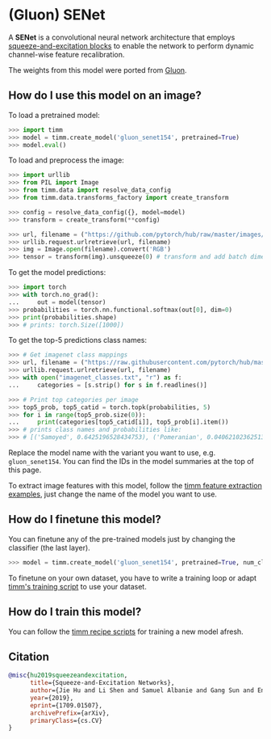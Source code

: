 # (Gluon) SENet

A **SENet** is a convolutional neural network architecture that employs [squeeze-and-excitation blocks](https://paperswithcode.com/method/squeeze-and-excitation-block) to enable the network to perform dynamic channel-wise feature recalibration.

The weights from this model were ported from [Gluon](https://cv.gluon.ai/model_zoo/classification.html).

## How do I use this model on an image?

To load a pretrained model:

```py
>>> import timm
>>> model = timm.create_model('gluon_senet154', pretrained=True)
>>> model.eval()
```

To load and preprocess the image:

```py 
>>> import urllib
>>> from PIL import Image
>>> from timm.data import resolve_data_config
>>> from timm.data.transforms_factory import create_transform

>>> config = resolve_data_config({}, model=model)
>>> transform = create_transform(**config)

>>> url, filename = ("https://github.com/pytorch/hub/raw/master/images/dog.jpg", "dog.jpg")
>>> urllib.request.urlretrieve(url, filename)
>>> img = Image.open(filename).convert('RGB')
>>> tensor = transform(img).unsqueeze(0) # transform and add batch dimension
```

To get the model predictions:

```py
>>> import torch
>>> with torch.no_grad():
...     out = model(tensor)
>>> probabilities = torch.nn.functional.softmax(out[0], dim=0)
>>> print(probabilities.shape)
>>> # prints: torch.Size([1000])
```

To get the top-5 predictions class names:

```py
>>> # Get imagenet class mappings
>>> url, filename = ("https://raw.githubusercontent.com/pytorch/hub/master/imagenet_classes.txt", "imagenet_classes.txt")
>>> urllib.request.urlretrieve(url, filename) 
>>> with open("imagenet_classes.txt", "r") as f:
...     categories = [s.strip() for s in f.readlines()]

>>> # Print top categories per image
>>> top5_prob, top5_catid = torch.topk(probabilities, 5)
>>> for i in range(top5_prob.size(0)):
...     print(categories[top5_catid[i]], top5_prob[i].item())
>>> # prints class names and probabilities like:
>>> # [('Samoyed', 0.6425196528434753), ('Pomeranian', 0.04062102362513542), ('keeshond', 0.03186424449086189), ('white wolf', 0.01739676296710968), ('Eskimo dog', 0.011717947199940681)]
```

Replace the model name with the variant you want to use, e.g. `gluon_senet154`. You can find the IDs in the model summaries at the top of this page.

To extract image features with this model, follow the [timm feature extraction examples](https://rwightman.github.io/pytorch-image-models/feature_extraction/), just change the name of the model you want to use.

## How do I finetune this model?

You can finetune any of the pre-trained models just by changing the classifier (the last layer).

```py
>>> model = timm.create_model('gluon_senet154', pretrained=True, num_classes=NUM_FINETUNE_CLASSES)
```
To finetune on your own dataset, you have to write a training loop or adapt [timm's training
script](https://github.com/rwightman/pytorch-image-models/blob/master/train.py) to use your dataset.

## How do I train this model?

You can follow the [timm recipe scripts](https://rwightman.github.io/pytorch-image-models/scripts/) for training a new model afresh.

## Citation

```BibTeX
@misc{hu2019squeezeandexcitation,
      title={Squeeze-and-Excitation Networks}, 
      author={Jie Hu and Li Shen and Samuel Albanie and Gang Sun and Enhua Wu},
      year={2019},
      eprint={1709.01507},
      archivePrefix={arXiv},
      primaryClass={cs.CV}
}
```

<!--
Type: model-index
Collections:
- Name: Gloun SENet
  Paper:
    Title: Squeeze-and-Excitation Networks
    URL: https://paperswithcode.com/paper/squeeze-and-excitation-networks
Models:
- Name: gluon_senet154
  In Collection: Gloun SENet
  Metadata:
    FLOPs: 26681705136
    Parameters: 115090000
    File Size: 461546622
    Architecture:
    - Convolution
    - Dense Connections
    - Global Average Pooling
    - Max Pooling
    - Softmax
    - Squeeze-and-Excitation Block
    Tasks:
    - Image Classification
    Training Data:
    - ImageNet
    ID: gluon_senet154
    Crop Pct: '0.875'
    Image Size: '224'
    Interpolation: bicubic
  Code: https://github.com/rwightman/pytorch-image-models/blob/d8e69206be253892b2956341fea09fdebfaae4e3/timm/models/gluon_resnet.py#L239
  Weights: https://github.com/rwightman/pytorch-pretrained-gluonresnet/releases/download/v0.1/gluon_senet154-70a1a3c0.pth
  Results:
  - Task: Image Classification
    Dataset: ImageNet
    Metrics:
      Top 1 Accuracy: 81.23%
      Top 5 Accuracy: 95.35%
-->